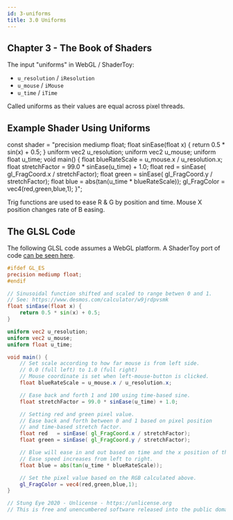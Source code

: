 ```yaml
---
id: 3-uniforms
title: 3.0 Uniforms
---
```


## Chapter 3 - The Book of Shaders

The input "uniforms" in WebGL / ShaderToy:

- `u_resolution` / `iResolution`
- `u_mouse` / `iMouse`
- `u_time` / `iTime`

Called uniforms as their values are equal across pixel threads.

## Example Shader Using Uniforms

const shader =
  "precision mediump float; float sinEase(float x) { return 0.5 * sin(x) + 0.5; } uniform vec2 u_resolution; uniform vec2 u_mouse; uniform float u_time; void main() { float blueRateScale = u_mouse.x / u_resolution.x; float stretchFactor = 99.0 * sinEase(u_time) + 1.0; float red   = sinEase( gl_FragCoord.x / stretchFactor); float green = sinEase( gl_FragCoord.y / stretchFactor); float blue = abs(tan(u_time * blueRateScale)); gl_FragColor = vec4(red,green,blue,1); }";

<ResponsiveShader
  maxWidth="530"
  height="320"
  fragShaderPath="/shaders/3.0-uniforms.frag"
/>

Trig functions are used to ease R & G by position and time. Mouse X position changes rate of B easing.

## The GLSL Code

The following GLSL code assumes a WebGL platform. A ShaderToy port of code [can be seen here](https://www.shadertoy.com/view/3tscz7).

```glsl
#ifdef GL_ES
precision mediump float;
#endif

// Sinusoidal function shifted and scaled to range betwen 0 and 1.
// See: https://www.desmos.com/calculator/w9jrdpvsmk
float sinEase(float x) {
	return 0.5 * sin(x) + 0.5;
}

uniform vec2 u_resolution;
uniform vec2 u_mouse;
uniform float u_time;

void main() {
    // Set scale according to how far mouse is from left side.
    // 0.0 (full left) to 1.0 (full right)
    // Mouse coordinate is set when left-mouse-button is clicked.
    float blueRateScale = u_mouse.x / u_resolution.x;

    // Ease back and forth 1 and 100 using time-based sine.
    float stretchFactor = 99.0 * sinEase(u_time) + 1.0;

    // Setting red and green pixel value.
    // Ease back and forth between 0 and 1 based on pixel position
    // and time-based stretch factor.
    float red   = sinEase( gl_FragCoord.x / stretchFactor);
    float green = sinEase( gl_FragCoord.y / stretchFactor);

    // Blue will ease in and out based on time and the x position of the mouse.
    // Ease speed increases from left to right.
    float blue = abs(tan(u_time * blueRateScale));

    // Set the pixel value based on the RGB calculated above.
    gl_FragColor = vec4(red,green,blue,1);
}

// Stung Eye 2020 - Unlicense - https://unlicense.org
// This is free and unencumbered software released into the public domain.
```
